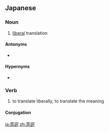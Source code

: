 ==Japanese==
{{ja-kanjitab|い|やく|yomi=o}}

===Noun===
{{ja-noun|いやく|kyu=意譯}}

# [[liberal]] translation

====Antonyms====
* {{ja-r|直訳|gloss=[[literal]] translation|ちょくやく}}

====Hypernyms====
* {{ja-r|翻訳|gloss=[[translation]]|ほんやく}}

===Verb===
{{ja-verb-suru|tr=trans|いやく|kyu=意譯}}

# to translate liberally, to translate the meaning

====Conjugation====
{{ja-suru|いやく}}

[[ja:意訳]]
[[zh:意訳]]